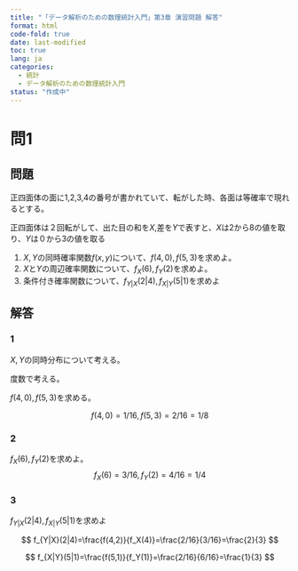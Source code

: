 ```yaml
---
title: "「データ解析のための数理統計入門」第3章 演習問題 解答"
format: html
code-fold: true
date: last-modified
toc: true
lang: ja
categories:
  - 統計
  - データ解析のための数理統計入門
status: "作成中"
---
```


# 問1

## 問題
正四面体の面に1,2,3,4の番号が書かれていて、転がした時、各面は等確率で現れるとする。

正四面体は２回転がして、出た目の和を$X$,差を$Y$で表すと、$X$は2から8の値を取り、$Y$は０から3の値を取る

1. $X,Y$の同時確率関数$f(x,y)$について、$f(4,0),f(5,3)$を求めよ。
2. $X$と$Y$の周辺確率関数について、$f_X(6),f_Y(2)$を求めよ。
3. 条件付き確率関数について、$f_{Y|X}(2|4),f_{X|Y}(5|1)$を求めよ

## 解答

### 1



::: {#tbl-panel layout-ncol=2}

\begin{array}{c|cccc|c}
1回目/2回目  & 1 & 2 & 3 & 4 \\ \hline
1 & 2 & 3 & 4 & 5  \\
2 & 3 & 4 & 5 & 6 \\
3 & 4 & 5 & 6 & 7 \\
4 & 5 & 6 & 7 & 8 \\ \hline
\end{array}


\begin{array}{c|cccc|c}
1回目/2回目  & 1 & 2 & 3 & 4 \\ \hline
1 & 0 & 1 & 2 & 3  \\
2 & 1 & 0 & 1 & 2 \\
3 & 2 & 1 & 0 & 1 \\
4 & 3 & 2 & 1 & 0 \\ \hline
\end{array}

:::


::: {.extra-space2}

:::

$X,Y$の同時分布について考える。

\begin{array}{c|cccc|c}
1回目/2回目  & 1 & 2 & 3 & 4 \\ \hline
1 & (2,0) & (3,1) & (4,2) & (5,3)  \\
2 & (3,1) & (4,0) & (5,1) & (6,2)  \\
3 & (4,2) & (5,1) & (6,0) & (7,1)  \\
4 & (5,3) & (6,2) & (7,1) & (8,0)  \\ \hline
\end{array}

度数で考える。

\begin{array}{c|ccccccc|c}
Y/X  & 2 & 3 & 4 & 5  & 6 & 7 & 8 & 合計\\ \hline
0 & 1 & 0 & 1& 0&1  & 0&1 & 4 \\
1 & 0 & 2 & 0& 2&0  & 2&0 & 6 \\
2 & 0 & 0 & 2& 0&2  & 0&0 & 4\\
3 & 0 & 0 & 0& 2&0  & 0&0 & 2\\ \hline
合計 & 1 & 2 & 3& 4&3  & 2&1 & 16
\end{array}


$f(4,0),f(5,3)$を求める。

$$
f(4,0)=1/16,f(5,3)=2/16=1/8
$$

### 2

$f_X(6),f_Y(2)$を求めよ。
$$
f_X(6)=3/16,f_Y(2)=4/16=1/4
$$

### 3

$f_{Y|X}(2|4),f_{X|Y}(5|1)$を求めよ

$$
f_{Y|X}(2|4)=\frac{f(4,2)}{f_X(4)}=\frac{2/16}{3/16}=\frac{2}{3}
$$

$$
f_{X|Y}(5|1)=\frac{f(5,1)}{f_Y(1)}=\frac{2/16}{6/16}=\frac{1}{3}
$$